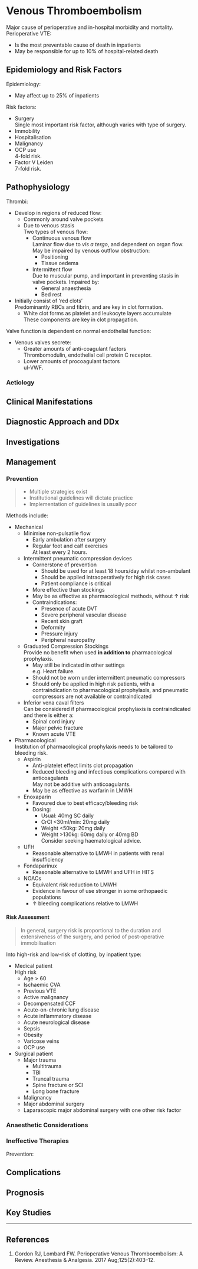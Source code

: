 # Venous Thromboembolism


Major cause of perioperative and in-hospital morbidity and mortality. Perioperative VTE:

* Is the most preventable cause of death in inpatients
* May be responsible for up to 10% of hospital-related death


## Epidemiology and Risk Factors

Epidemiology:

* May affect up to 25% of inpatients

Risk factors:

* Surgery  
Single most important risk factor, although varies with type of surgery.
* Immobility
* Hospitalisation
* Malignancy
* OCP use  
4-fold risk.
* Factor V Leiden  
7-fold risk.

## Pathophysiology

Thrombi:

* Develop in regions of reduced flow:
	* Commonly around valve pockets
	* Due to venous stasis  
	Two types of venous flow:
		* Continuous venous flow  
		Laminar flow due to *vis a tergo*, and dependent on organ flow. May be impaired by venous outflow obstruction:
			* Positioning
			* Tissue oedema
		* Intermittent flow  
		Due to muscular pump, and important in preventing stasis in valve pockets. Impaired by:
			* General anaesthesia
			* Bed rest
* Initially consist of 'red clots'  
Predominantly RBCs and fibrin, and are key in clot formation.
	* White clot forms as platelet and leukocyte layers accumulate  
	These components are key in clot propagation.


Valve function is dependent on normal endothelial function:

* Venous valves secrete:
	* Greater amounts of anti-coagulant factors  
	Thrombomodulin, endothelial cell protein C receptor.
	* Lower amounts of procoagulant factors  
	ul-VWF.

### Aetiology

## Clinical Manifestations

## Diagnostic Approach and DDx

## Investigations

## Management



### Prevention

> * Multiple strategies exist
> * Institutional guidelines will dictate practice
> * Implementation of guidelines is usually poor

Methods include:

* Mechanical
	* Minimise non-pulsatile flow
		* Early ambulation after surgery
		* Regular foot and calf exercises  
		At least every 2 hours.
	* Intermittent pneumatic compression devices
		* Cornerstone of prevention
			* Should be used for at least 18 hours/day whilst non-ambulant
			* Should be applied intraoperatively for high risk cases
			* Patient compliance is critical
		* More effective than stockings
		* May be as effective as pharmacological methods, without ↑ risk
		* Contraindications:
			* Presence of acute DVT
			* Severe peripheral vascular disease
			* Recent skin graft
			* Deformity
			* Pressure injury
			* Peripheral neuropathy
	* Graduated Compression Stockings  
	Provide no benefit when used **in addition to** pharmacological prophylaxis.
		* May still be indicated in other settings  
		e.g. Heart failure.
		* Should not be worn under intermittent pneumatic compressors
		* Should only be applied in high risk patients, with a contraindication to pharmacological prophylaxis, and pneumatic compressors are not available or contraindicated
	* Inferior vena caval filters  
	Can be considered if pharmacological prophylaxis is contraindicated and there is either a:
		* Spinal cord injury
		* Major pelvic fracture
		* Known acute VTE



* Pharmacological  
Institution of pharmacological prophylaxis needs to be tailored to bleeding risk.
	* Aspirin
		* Anti-platelet effect limits clot propagation
		* Reduced bleeding and infectious complications compared with anticoagulants  
		May not be additive with anticoagulants.
		* May be as effective as warfarin in LMWH
	* Enoxaparin
		* Favoured due to best efficacy/bleeding risk
		* Dosing:
			* Usual: 40mg SC daily
			* CrCl <30ml/min: 20mg daily
			* Weight <50kg: 20mg daily
			* Weight >130kg: 60mg daily or 40mg BD  
			Consider seeking haematological advice.
	* UFH
		* Reasonable alternative to LMWH in patients with renal insufficiency
	* Fondaparinux
		* Reasonable alternative to LMWH and UFH in HITS
	* NOACs
		* Equivalent risk reduction to LMWH
		* Evidence in favour of use stronger in some orthopaedic populations
		* ↑ bleeding complications relative to LMWH


#### Risk Assessment

> In general, surgery risk is proportional to the duration and extensiveness of the surgery, and period of post-operative immobilisation

Into high-risk and low-risk of clotting, by inpatient type:

* Medical patient  
High risk
	* Age > 60
	* Ischaemic CVA
	* Previous VTE
	* Active malignancy
	* Decompensated CCF
	* Acute-on-chronic lung disease
	* Acute inflammatory disease
	* Acute neurological disease
	* Sepsis
	* Obesity
	* Varicose veins
	* OCP use
* Surgical patient
	* Major trauma
		* Multitrauma
		* TBI
		* Truncal trauma
		* Spine fracture or SCI
		* Long bone fracture
	* Malignancy
	* Major abdominal surgery
	* Laparascopic major abdominal surgery with one other risk factor


### Anaesthetic Considerations

### Ineffective Therapies

Prevention:

## Complications

## Prognosis

## Key Studies


---

## References

1. Gordon RJ, Lombard FW. Perioperative Venous Thromboembolism: A Review. Anesthesia & Analgesia. 2017 Aug;125(2):403–12. 
